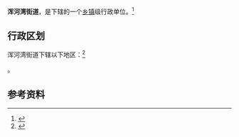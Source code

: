 {{中国乡级行政区|21/01/02/001/000}}

'''浑河湾街道'''，是{{PRC admin/fullname|21/01/02/001/000|3}}下辖的一个[[乡镇|乡镇]]级行政单位。<ref>{{PRC admin/ref sgc|{{PRC admin/parent|21/01/02/001/000}}}}</ref>

== 行政区划 ==

浑河湾街道下辖以下地区：<ref>{{PRC admin/ref sgc|21/01/02/001/000}}</ref>

{{PRC admin/children|21/01/02/001/000}}。

== 参考资料 ==

{{reflist}}

{{行政区划小作品}}
{{PRC admin/navcat|21/01/02/001/000}}